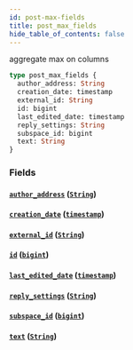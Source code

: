 ```yaml
---
id: post-max-fields
title: post_max_fields
hide_table_of_contents: false
---
```



aggregate max on columns

```graphql
type post_max_fields {
  author_address: String
  creation_date: timestamp
  external_id: String
  id: bigint
  last_edited_date: timestamp
  reply_settings: String
  subspace_id: bigint
  text: String
}
```


### Fields

#### [`author_address`](#) ([`String`](../scalars/string))




#### [`creation_date`](#) ([`timestamp`](../scalars/timestamp))




#### [`external_id`](#) ([`String`](../scalars/string))




#### [`id`](#) ([`bigint`](../scalars/bigint))




#### [`last_edited_date`](#) ([`timestamp`](../scalars/timestamp))




#### [`reply_settings`](#) ([`String`](../scalars/string))




#### [`subspace_id`](#) ([`bigint`](../scalars/bigint))




#### [`text`](#) ([`String`](../scalars/string))






